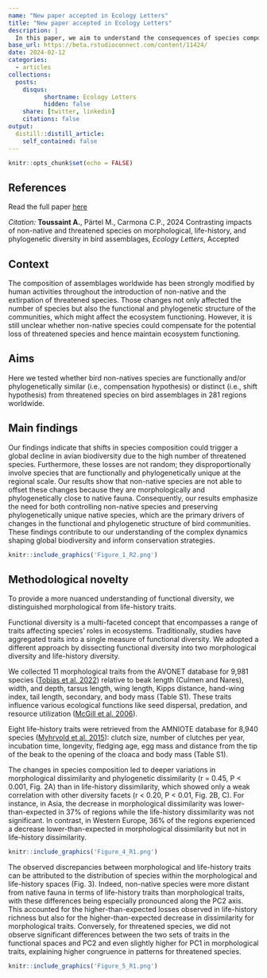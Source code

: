 ```yaml
---
name: "New paper accepted in Ecology Letters"
title: "New paper accepted in Ecology Letters"
description: |
  In this paper, we aim to understand the consequences of species composition changes on the functional and phylogenetic diversity of birds across the world
base_url: https://beta.rstudioconnect.com/content/11424/
date: 2024-02-12
categories:
  - articles
collections:
  posts:
    disqus: 
          shortname: Ecology Letters
          hidden: false
    share: [twitter, linkedin]
    citations: false
output:
  distill::distill_article:
    self_contained: false
---
```


```r
knitr::opts_chunk$set(echo = FALSE)
```

## References

Read the full paper <a href="" target="_blank">here</a>

*Citation:* **Toussaint A.**, Pärtel M., Carmona C.P., 2024 Contrasting impacts of non-native and threatened species on morphological, life-history, and phylogenetic diversity in bird assemblages, *Ecology Letters*, Accepted

## Context

The composition of assemblages worldwide has been strongly modified by human activities throughout the introduction of non-native and the extirpation of threatened species. Those changes not only affected the number of species but also the functional and phylogenetic structure of the communities, which might affect the ecosystem functioning. However, it is still unclear whether non-native species could compensate for the potential loss of threatened species and hence maintain ecosystem functioning.

## Aims

Here we tested whether bird non-natives species are functionally and/or phylogenetically similar (i.e., compensation hypothesis) or distinct (i.e., shift hypothesis) from threatened species on bird assemblages in 281 regions worldwide.

## Main findings

Our findings indicate that shifts in species composition could trigger a global decline in avian biodiversity due to the high number of threatened species. Furthermore, these losses are not random; they disproportionally involve species that are functionally and phylogenetically unique at the regional scale. Our results show that non-native species are not able to offset these changes because they are morphologically and phylogenetically close to native fauna. Consequently, our results emphasize the need for both controlling non-native species and preserving phylogenetically unique native species, which are the primary drivers of changes in the functional and phylogenetic structure of bird communities. These findings contribute to our understanding of the complex dynamics shaping global biodiversity and inform conservation strategies.

```r
knitr::include_graphics('Figure_1_R2.png')
```

## Methodological novelty

To provide a more nuanced understanding of functional diversity, we distinguished morphological from life-history traits.

Functional diversity is a multi-faceted concept that encompasses a range of traits affecting species' roles in ecosystems. Traditionally, studies have aggregated traits into a single measure of functional diversity. We adopted a different approach by dissecting functional diversity into two morphological diversity and life-history diversity.

We collected 11 morphological traits from the AVONET database for 9,981 species (<a href="https://onlinelibrary.wiley.com/doi/10.1111/ele.13898" target="_blank">Tobias et al. 2022</a>) relative to beak length (Culmen and Nares), width, and depth, tarsus length, wing length, Kipps distance, hand-wing index, tail length, secondary, and body mass (Table S1). These traits influence various ecological functions like seed dispersal, predation, and resource utilization (<a href="https://www.sciencedirect.com/science/article/abs/pii/S0169534706000334" target="_blank">McGill et al. 2006</a>).

Eight life-history traits were retrieved from the AMNIOTE database for 8,940 species (<a href="https://esajournals.onlinelibrary.wiley.com/doi/abs/10.1890/15-0846R.1" target="_blank">Myhrvold et al. 2015</a>): clutch size, number of clutches per year, incubation time, longevity, fledging age, egg mass and distance from the tip of the beak to the opening of the cloaca and body mass (Table S1).

The changes in species composition led to deeper variations in morphological dissimilarity and phylogenetic dissimilarity (r = 0.45, P \< 0.001, Fig. 2A) than in life-history dissimilarity, which showed only a weak correlation with other diversity facets (r \< 0.20, P \< 0.01, Fig. 2B, C). For instance, in Asia, the decrease in morphological dissimilarity was lower-than-expected in 37% of regions while the life-history dissimilarity was not significant. In contrast, in Western Europe, 36% of the regions experienced a decrease lower-than-expected in morphological dissimilarity but not in life-history dissimilarity.

```r
knitr::include_graphics('Figure_4_R1.png')
```

The observed discrepancies between morphological and life-history traits can be attributed to the distribution of species within the morphological and life-history spaces (Fig. 3). Indeed, non-native species were more distant from native fauna in terms of life-history traits than morphological traits, with these differences being especially pronounced along the PC2 axis. This accounted for the higher-than-expected losses observed in life-history richness but also for the higher-than-expected decrease in dissimilarity for morphological traits. Conversely, for threatened species, we did not observe significant differences between the two sets of traits in the functional spaces and PC2 and even slightly higher for PC1 in morphological traits, explaining higher congruence in patterns for threatened species.

```r
knitr::include_graphics('Figure_5_R1.png')
```
